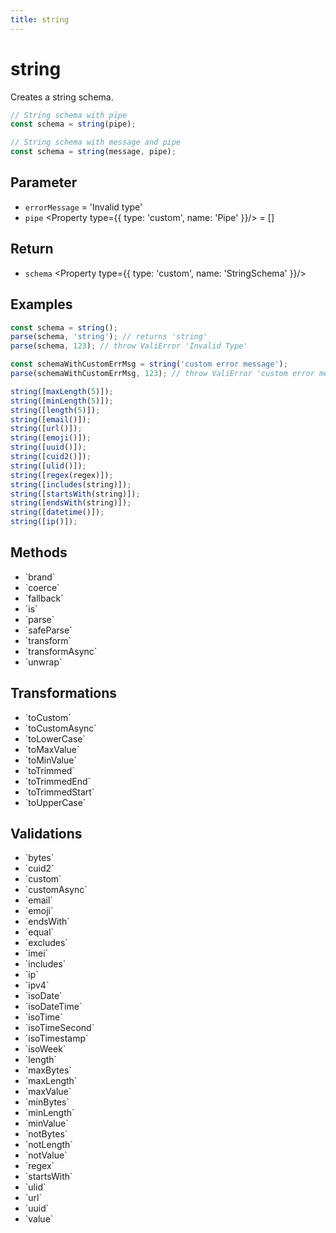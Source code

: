 ```yaml
---
title: string
---
```



# string

Creates a string schema.

```ts
// String schema with pipe
const schema = string(pipe);

// String schema with message and pipe
const schema = string(message, pipe);
```

## Parameter

- `errorMessage` <Property type='string'/> = 'Invalid type'
- `pipe` <Property type={{ type: 'custom', name: 'Pipe<string>' }}/> = []

## Return

- `schema` <Property type={{ type: 'custom', name: 'StringSchema' }}/>

## Examples

```ts
const schema = string();
parse(schema, 'string'); // returns 'string'
parse(schema, 123); // throw ValiError 'Invalid Type'

const schemaWithCustomErrMsg = string('custom error message');
parse(schemaWithCustomErrMsg, 123); // throw ValiError 'custom error message'

string([maxLength(5)]);
string([minLength(5)]);
string([length(5)]);
string([email()]);
string([url()]);
string([emoji()]);
string([uuid()]);
string([cuid2()]);
string([ulid()]);
string([regex(regex)]);
string([includes(string)]);
string([startsWith(string)]);
string([endsWith(string)]);
string([datetime()]);
string([ip()]);
```

## Methods

- <Link href="/api/brand">`brand`</Link>
- <Link href="/api/coerce">`coerce`</Link>
- <Link href="/api/fallback">`fallback`</Link>
- <Link href="/api/is">`is`</Link>
- <Link href="/api/parse">`parse`</Link>
- <Link href="/api/safeParse">`safeParse`</Link>
- <Link href="/api/transform">`transform`</Link>
- <Link href="/api/transformAsync">`transformAsync`</Link>
- <Link href="/api/unwrap">`unwrap`</Link>

## Transformations

- <Link href="/api/toCustom">`toCustom`</Link>
- <Link href="/api/toCustomAsync">`toCustomAsync`</Link>
- <Link href="/api/toLowerCase">`toLowerCase`</Link>
- <Link href="/api/toMaxValue">`toMaxValue`</Link>
- <Link href="/api/toMinValue">`toMinValue`</Link>
- <Link href="/api/toTrimmed">`toTrimmed`</Link>
- <Link href="/api/toTrimmedEnd">`toTrimmedEnd`</Link>
- <Link href="/api/toTrimmedStart">`toTrimmedStart`</Link>
- <Link href="/api/toUpperCase">`toUpperCase`</Link>

## Validations

- <Link href="/api/bytes">`bytes`</Link>
- <Link href="/api/cuid2">`cuid2`</Link>
- <Link href="/api/custom">`custom`</Link>
- <Link href="/api/customAsync">`customAsync`</Link>
- <Link href="/api/email">`email`</Link>
- <Link href="/api/emoji">`emoji`</Link>
- <Link href="/api/endsWith">`endsWith`</Link>
- <Link href="/api/equal">`equal`</Link>
- <Link href="/api/excludes">`excludes`</Link>
- <Link href="/api/imei">`imei`</Link>
- <Link href="/api/includes">`includes`</Link>
- <Link href="/api/ip">`ip`</Link>
- <Link href="/api/ipv4">`ipv4`</Link>
- <Link href="/api/isoDate">`isoDate`</Link>
- <Link href="/api/isoDateTime">`isoDateTime`</Link>
- <Link href="/api/isoTime">`isoTime`</Link>
- <Link href="/api/isoTimeSecond">`isoTimeSecond`</Link>
- <Link href="/api/isoTimestamp">`isoTimestamp`</Link>
- <Link href="/api/isoWeek">`isoWeek`</Link>
- <Link href="/api/length">`length`</Link>
- <Link href="/api/maxBytes">`maxBytes`</Link>
- <Link href="/api/maxLength">`maxLength`</Link>
- <Link href="/api/maxValue">`maxValue`</Link>
- <Link href="/api/minBytes">`minBytes`</Link>
- <Link href="/api/minLength">`minLength`</Link>
- <Link href="/api/minValue">`minValue`</Link>
- <Link href="/api/notBytes">`notBytes`</Link>
- <Link href="/api/notLength">`notLength`</Link>
- <Link href="/api/notValue">`notValue`</Link>
- <Link href="/api/regex">`regex`</Link>
- <Link href="/api/startsWith">`startsWith`</Link>
- <Link href="/api/ulid">`ulid`</Link>
- <Link href="/api/url">`url`</Link>
- <Link href="/api/uuid">`uuid`</Link>
- <Link href="/api/value">`value`</Link>
